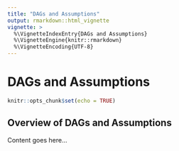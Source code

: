 ```yaml
---
title: "DAGs and Assumptions"
output: rmarkdown::html_vignette
vignette: >
  %\VignetteIndexEntry{DAGs and Assumptions}
  %\VignetteEngine{knitr::rmarkdown}
  %\VignetteEncoding{UTF-8}
---
```


# DAGs and Assumptions

```r
knitr::opts_chunk$set(echo = TRUE)
```

## Overview of DAGs and Assumptions

Content goes here...